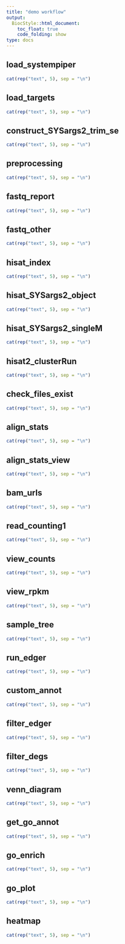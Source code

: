 ```yaml
---
title: "demo workflow" 
output:
  BiocStyle::html_document:
    toc_float: true
    code_folding: show
type: docs
---
```



## load_systempiper
```r
cat(rep("text", 5), sep = "\n")
```

## load_targets
```r
cat(rep("text", 5), sep = "\n")
```

## construct_SYSargs2_trim_se
```r
cat(rep("text", 5), sep = "\n")
```

## preprocessing
```r
cat(rep("text", 5), sep = "\n")
```

## fastq_report
```r
cat(rep("text", 5), sep = "\n")
``` 

## fastq_other
```r
cat(rep("text", 5), sep = "\n")
``` 

## hisat_index
```r
cat(rep("text", 5), sep = "\n")
```

## hisat_SYSargs2_object
```r
cat(rep("text", 5), sep = "\n")
```

## hisat_SYSargs2_singleM
```r
cat(rep("text", 5), sep = "\n")
```

## hisat2_clusterRun
```r
cat(rep("text", 5), sep = "\n")
```

## check_files_exist
```r
cat(rep("text", 5), sep = "\n")
```

## align_stats
```r
cat(rep("text", 5), sep = "\n")
```

## align_stats_view
```r
cat(rep("text", 5), sep = "\n")
```

## bam_urls
```r
cat(rep("text", 5), sep = "\n")
```

## read_counting1
```r
cat(rep("text", 5), sep = "\n")
```

## view_counts
```r
cat(rep("text", 5), sep = "\n")
```

## view_rpkm
```r
cat(rep("text", 5), sep = "\n")
```

## sample_tree
```r
cat(rep("text", 5), sep = "\n")
```

## run_edger
```r
cat(rep("text", 5), sep = "\n")
```

## custom_annot
```r
cat(rep("text", 5), sep = "\n")
```

## filter_edger
```r
cat(rep("text", 5), sep = "\n")
```

## filter_degs
```r
cat(rep("text", 5), sep = "\n")
```

## venn_diagram
```r
cat(rep("text", 5), sep = "\n")
```

## get_go_annot
```r
cat(rep("text", 5), sep = "\n")
```

## go_enrich
```r
cat(rep("text", 5), sep = "\n")
```

## go_plot
```r
cat(rep("text", 5), sep = "\n")
```

## heatmap
```r
cat(rep("text", 5), sep = "\n")
```


